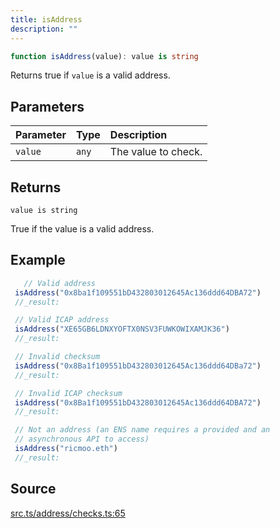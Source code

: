 ```yaml
---
title: isAddress
description: ""
---
```


```ts
function isAddress(value): value is string
```

Returns true if `value` is a valid address.

## Parameters

| Parameter | Type | Description |
| :------ | :------ | :------ |
| `value` | `any` | The value to check. |

## Returns

`value is string`

True if the value is a valid address.

## Example

```js
   // Valid address
 isAddress("0x8ba1f109551bD432803012645Ac136ddd64DBA72")
 //_result:

 // Valid ICAP address
 isAddress("XE65GB6LDNXYOFTX0NSV3FUWKOWIXAMJK36")
 //_result:

 // Invalid checksum
 isAddress("0x8Ba1f109551bD432803012645Ac136ddd64DBa72")
 //_result:

 // Invalid ICAP checksum
 isAddress("0x8Ba1f109551bD432803012645Ac136ddd64DBA72")
 //_result:

 // Not an address (an ENS name requires a provided and an
 // asynchronous API to access)
 isAddress("ricmoo.eth")
 //_result:
 ```

## Source

[src.ts/address/checks.ts:65](https://github.com/dominant-strategies/quais-6.js/blob/3f482dd134064d41657ff7dc9ba8162f741c9c83/src.ts/address/checks.ts#L65)
